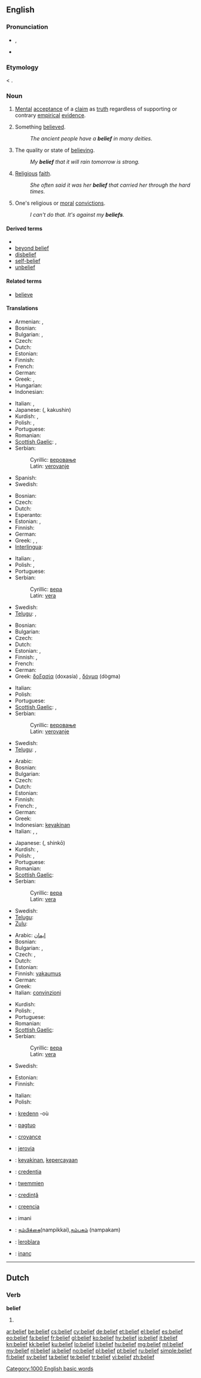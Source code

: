 ==English==

===Pronunciation===
* {{IPA|/bɪˈliːf/}}, {{SAMPA|/bI"li:f/}}
* {{audio|en-us-belief.ogg|Audio (US)}}

===Etymology===
{{etyl|enm}} < {{etyl|ang}} {{term|leafa|lēafa|lang=ang}}.

===Noun===
{{en-noun}}

# [[mental|Mental]] [[acceptance]] of a [[claim]] as [[truth]] regardless of supporting or contrary [[empirical]] [[evidence]].
# {{countable}} Something [[believe]]d.
#: ''The ancient people have a '''belief''' in many deities.''
# {{uncountable}} The quality or state of [[believe|believing]].
#: ''My '''belief''' that it will rain tomorrow is strong.''
# {{uncountable}} [[religious|Religious]] [[faith]].
#: ''She often said it was her '''belief''' that carried her through the hard times.''
# {{in the plural}} One's religious or [[moral]] [[convictions]].
#: ''I can't do that. It's against my '''beliefs'''.''

====Derived terms====
* {{l|en|beliefful}}
* [[beyond belief]]
* [[disbelief]]
* [[self-belief]]
* [[unbelief]]

====Related terms====
* [[believe]]

====Translations====
{{trans-top|mental acceptance of a claim as truth}}
* Armenian: {{t-|hy|հավատ|tr=havat}}, {{t|hy|վստահություն|tr=vstahut'yun}}
* Bosnian: {{t-|bs|vjerovanje|n}}
* Bulgarian: {{t+|bg|вяра}}, {{t|bg|доверие}}
* Czech: {{t+|cs|víra|f}}
* Dutch: {{t+|nl|geloof|n}}
* Estonian: {{t|et|usk}}
* Finnish: {{t+|fi|usko}}
* French: {{t+|fr|croyance|f}}
* German: {{t+|de|Glauben|m}}
* Greek: {{t+|el|πίστη|f|tr=písti}}, {{t+|el|πιστεύω|n|tr=pistévo}}
* Hungarian: {{t+|hu|hit}}
* Indonesian: {{t+|id|kepercayaan|xs=Indonesian}}
{{trans-mid}}
* Italian: {{t+|it|credito|m}}, {{t+|it|credenza|f}}
* Japanese: {{Jpan|[[確信]]}} ({{Jpan|[[かくしん]]}}, kakushin)
* Kurdish: {{ku-Arab|[[باوه‌ر]]}}, {{ku-Arab|[[بروا]]}}
* Polish: {{t+|pl|przekonanie|n}}, {{t+|pl|wiara|f}}
* Portuguese: {{t+|pt|crença|f}}
* Romanian: {{t-|ro|credință}}
* [[Scottish Gaelic]]: {{t|gd|beachd|m}}, {{t|gd|barail|f}}
* Serbian:
*: Cyrillic: [[веровање]] {{n}}
*: Latin: [[verovanje]] {{n}}
* Spanish: {{t|es|creencias}}
* Swedish: {{t+|sv|tro|c}}
{{trans-bottom}}

{{trans-top|something believed}}
* Bosnian: {{t-|bs|vjera|f}}
* Czech: {{t+|cs|víra|f}}
* Dutch: {{t+|nl|geloof|f}}
* Esperanto: {{t-|eo|kredo|xs=Esperanto}}
* Estonian: {{t|et|usk}}, {{t|et|uskumus}}
* Finnish: {{t+|fi|usko}}
* German: {{t+|de|Glaube|m}}
* Greek: {{t+|el|δοξασία|f|tr=doxasía}}, {{t+|el|δόγμα|n|tr=dògma}}, {{t+|el|πίστη|f|tr=písti}}
* [[Interlingua]]: {{t|ia|credentia}}
{{trans-mid}}
* Italian: {{t+|it|credenza}}, {{t+|it|opinione}}
* Polish: {{t+|pl|wiara|f}}, {{t+|pl|przekonanie|n}}
* Portuguese: {{t+|pt|crença|f}}
* Serbian:
*: Cyrillic: [[вера]] {{f}}
*: Latin: [[vera]] {{f}}
* Swedish: {{t+|sv|tro|c}}
* [[Telugu]]: {{t|te|నమ్మకము|tr=nammakamu}}, {{t|te|విశ్వాసము|tr=viswaasamu}}
{{trans-bottom}}

{{trans-top|the quality or state of believing}}
* Bosnian: {{t-|bs|vjerovanje|n}}
* Bulgarian: {{t+|bg|вяра}}
* Czech: {{t+|cs|víra|f}}
* Dutch: {{t+|nl|geloof|f}}
* Estonian: {{t|et|usk}}, {{t-|et|lootus}}
* Finnish: {{t+|fi|usko}}, {{t-|fi|luottamus}}
* French: {{t+|fr|conviction|f}}
* German: {{t+|de|Glaube|m}}
* Greek: [[δοξασία]] (doxasía) {{f}}, [[δόγμα]] (dògma) {{n}}
{{trans-mid}}
* Italian: {{t-|it|convinzione|f}}
* Polish: {{t|pl|wiara|f}}
* Portuguese: {{t+|pt|crença|f}}
* [[Scottish Gaelic]]: {{t|gd|beachd|m}}, {{t|gd|barail|f}}
* Serbian:
*: Cyrillic: [[веровање]] {{n}}
*: Latin: [[verovanje]] {{n}}
* Swedish: {{t+|sv|tro|c}}
* [[Telugu]]: {{t|te|నమ్మకము|tr=nammakamu}}, {{t|te|విశ్వాసము|tr=viswaasamu}}
{{trans-bottom}}

{{trans-top|religious faith}}
* Arabic: {{t+|ar|عقيدة}}
* Bosnian: {{t-|bs|vjera|f}}
* Bulgarian: {{t+|bg|вяра}}
* Czech: {{t+|cs|víra|f}}
* Dutch: {{t+|nl|geloof|f}}
* Estonian: {{t|et|usk}}
* Finnish: {{t+|fi|usko}}
* French: {{t+|fr|foi|f}}, {{t+|fr|croyance|f}}
* German: {{t+|de|Glauben|m}}
* Greek: {{t+|el|πίστη|f|tr=písti}}
* Indonesian: [[keyakinan]]
* Italian: {{t+|it|fede}}, {{t-|it|credo}}, {{t+|it|credenza}}
{{trans-mid}}
* Japanese: {{Jpan|[[信仰]]}} ({{Jpan|[[しんこう]]}}, shinkō)
* Kurdish: {{ku-Arab|[[بڕوا]]}}, {{ku-Arab|[[باوه‌ر]]}}
* Polish: {{t+|pl|wiara|f}}, {{t|pl|wierzenie|n}}
* Portuguese: {{t+|pt|crença|f}}
* Romanian: {{t-|ro|credință}}
* [[Scottish Gaelic]]: {{t|gd|creideamh|m}}
* Serbian:
*: Cyrillic: [[вера]] {{f}}
*: Latin: [[vera]] {{f}}
* Swedish: {{t+|sv|tro|c}}
* [[Telugu]]: {{t|te|మతవిశ్వాశం|tr=matavisvasam|sc=Telu}}
* [[Zulu]]: {{t|zu|ukholo|xs=Zulu}}
{{trans-bottom}}

{{trans-top|religious or moral convictions}}
* Arabic: [[إیمان]]
* Bosnian: {{t-|bs|vjera|f}}
* Bulgarian: {{t+|bg|вяра}}, {{t|bg|убеждение}}
* Czech: {{t-|cs|přesvědčení|n}}, {{t+|cs|víra|f}}
* Dutch: {{t+|nl|geloof|f}}
* Estonian: {{t|et|veendumus}}
* Finnish: [[vakaumus]]
* German: {{t+|de|Glauben|m}}
* Greek: {{t+|el|πιστεύω|n|tr=pistévo}}
* Italian: [[convinzioni]] {{p}} {{f}}
{{trans-mid}}
* Kurdish: {{ku-Arab|[[بڕوا]]}}{{ku-Arab|[[باوه‌ر]]}}
* Polish: {{t+|pl|wiara|f}}, {{t|pl|wierzenie|n}}
* Portuguese: {{t+|pt|crença|f}}
* Romanian: {{t-|ro|credință}}
* [[Scottish Gaelic]]: {{t|gd|creideamh|m}}
* Serbian:
*: Cyrillic: [[вера]] {{f}}
*: Latin: [[vera]] {{f}}
* Swedish: {{t+|sv|tro|c}}
{{trans-bottom}}

{{trans-top|a wishing of case or circumstance to be true}}
* Estonian: {{t|et|usk}}
* Finnish: {{t+|fi|usko}}
{{trans-mid}}
* Italian: {{t+|it|fiducia|f}}
* Polish: {{t+|pl|wiara|f}}
{{trans-bottom}}

{{checktrans-top}}
* {{ttbc|br}}: [[kredenn]] {{f}} -où
* {{ttbc|ceb}}: [[pagtuo]]
* {{ttbc|fr}}: [[croyance]] {{f}}
* {{ttbc|gn}}: [[jerovia]]
* {{ttbc|id}}: [[yakin|keyakinan]], [[percaya|kepercayaan]]
* {{ttbc|ia}}: [[credentia]]
{{trans-mid}}
* {{ttbc|mt}}: [[twemmien]]
* {{ttbc|ro}}: [[credință]] {{f}}
* {{ttbc|es}}: [[creencia]]
* {{ttbc|sw}}: imani
* {{ttbc|ta}}: [[நம்பிக்கை]](nampikkai),[[நம்பகம்]] (nampakam)
* {{ttbc|tpn}}: [[îerobîara]]
* {{ttbc|tr}}: [[inanç]]
{{trans-bottom}}

[[Category:1000 English basic words]]

----

==Dutch==

===Verb===
'''belief'''

# {{nl-verb-form|m=imp|believen}}

[[ar:belief]]
[[be:belief]]
[[cs:belief]]
[[cy:belief]]
[[de:belief]]
[[et:belief]]
[[el:belief]]
[[es:belief]]
[[eo:belief]]
[[fa:belief]]
[[fr:belief]]
[[gl:belief]]
[[ko:belief]]
[[hy:belief]]
[[io:belief]]
[[it:belief]]
[[kn:belief]]
[[kk:belief]]
[[ku:belief]]
[[lo:belief]]
[[li:belief]]
[[hu:belief]]
[[mg:belief]]
[[ml:belief]]
[[my:belief]]
[[nl:belief]]
[[ja:belief]]
[[no:belief]]
[[pl:belief]]
[[pt:belief]]
[[ru:belief]]
[[simple:belief]]
[[fi:belief]]
[[sv:belief]]
[[ta:belief]]
[[te:belief]]
[[tr:belief]]
[[vi:belief]]
[[zh:belief]]